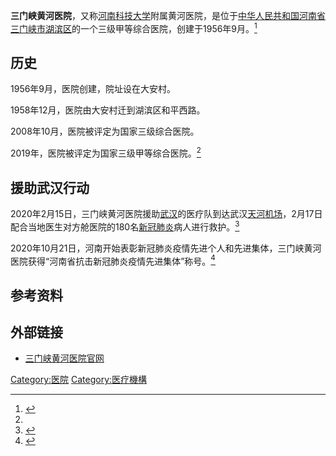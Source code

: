 '''三门峡黄河医院'''，又称[[河南科技大学|河南科技大学]]附属黄河医院，是位于[[中华人民共和国|中华人民共和国]][[河南省|河南省]][[三门峡市|三门峡市]][[湖滨区|湖滨区]]的一个三级甲等综合医院，创建于1956年9月。<ref name=":0">{{Cite web|title=黄河三门峡医院|url=https://m.dayi.org.cn/hospital/1133012?from=sg|accessdate=2020-12-10|author=|date=|format=|publisher=中国医药信息查询平台|language=}}</ref>

== 历史 ==
1956年9月，医院创建，院址设在大安村。

1958年12月，医院由大安村迁到湖滨区和平西路。

2008年10月，医院被评定为国家三级综合医院。

2019年，医院被评定为国家三级甲等综合医院。<ref name=":0" />

== 援助武汉行动 ==
2020年2月15日，三门峡黄河医院援助[[武汉|武汉]]的医疗队到达武汉[[天河机场|天河机场]]，2月17日配合当地医生对方舱医院的180名[[新冠肺炎|新冠肺炎]]病人进行救护。<ref>{{Cite web|title=黄河三门峡医院驰援武汉医护人员进入方舱医院开展工作|url=http://www.ha.xinhuanet.com/news/2020-02/17/c_1125586095.htm|accessdate=2020-12-10|author=|date=2020-02-17|format=|publisher=新华网河南频道|language=}}</ref>

2020年10月21日，河南开始表彰新冠肺炎疫情先进个人和先进集体，三门峡黄河医院获得“河南省抗击新冠肺炎疫情先进集体”称号。<ref>{{Cite web|title=中共河南省委河南省人民政府关于表彰河南省抗击新冠肺炎疫情先进个人和先进集体的决定|url=https://m.henan.gov.cn/2020/10-21/1830862.html|accessdate=2020-12-10|author=|date=2020-10-21|format=|publisher=河南日报|language=}}</ref>
== 参考资料 ==
{{reflist}}

== 外部链接 ==
* [https://www.smxhhyy.com/Hospitals/Main 三门峡黄河医院官网]

[[Category:医院|Category:医院]]
[[Category:医疗機構|Category:医疗機構]]